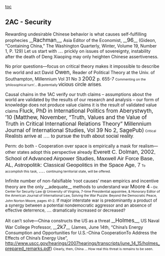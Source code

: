 [[toc]]
==2AC - Security== 
Rewarding undesirable Chinese behavior is what causes self-fulfilling prophecies
<span class="StyleStyleBold12pt">__<span style="font-size: 17.3333px;">Rachman</span>__</span><span style="font-size: 16px;">, </span>Asia Editor of the Economist, <span class="StyleStyleBold12pt">__<span style="font-size: 17.3333px;">96</span>__</span> (Gideon, “Containing China,” The Washington Quarterly, Winter, Volume 19, Number 1, P. 129)
Let us start with <span style="font-family: Arial; font-size: 16px;">… </span>prickly on issues of sovereignty, instability after the death of Deng Xiaoping may only heighten Chinese assertiveness.

No prior questions—focus on critical theory makes it impossible to describe the world and act
David<span style="font-size: 17.3333px;"> Owen, </span>Reader of Political Theory at the Univ. of Southampton, Millennium Vol 31 No 3 <span style="font-size: 17.3333px;">2002 </span>p. 655-7
<span style="font-size: 10.6667px;">Commenting on the ‘philosophical turn’… </span><span style="font-family: Arial; font-size: 16px;">a</span><span style="font-size: 10.6667px;"> potentially </span><span style="font-family: Arial; font-size: 16px;">vicious circle arises</span><span style="font-size: 10.6667px;">.</span>

Causal chains in the 1AC verify our truth claims – assumptions about the world are validated by the results of our research and analysis – our form of knowledge does not produce value claims it is the result of validated value claims
<span style="font-size: 17.3333px;">Fluck, PhD in International Politics from Aberystwyth, ’10 (Matthew, November, “Truth, Values and the Value of Truth in Critical International Relations Theory” Millennium Journal of International Studies, Vol 39 No 2, SagePub)</span>
<span style="font-size: 10.6667px;">Critical </span><span style="font-family: Arial; font-size: 16px;">Realists arrive at …. to pursue the truth about social reality</span><span style="font-size: 10.6667px;">.</span>

Perm: do both - Cooperation over space is empirically a mask for realism—other states adopt this perspective already
<span style="font-family: Arial; font-size: 17.3333px;">Everett C. </span><span style="font-size: 17.3333px;">Dolman, 2002</span><span style="font-family: Arial; font-size: 17.3333px;">, School of Advanced Airpower Studies, Maxwell Air Force Base, AL,</span>
<span style="font-family: Arial; font-size: 17.3333px;">Astropolitik: Classical Geopolitics in the Space Age, 7</span>
<span style="font-size: 10.6667px;">To accomplish this task, </span><span style="font-family: Arial; font-size: 16px;">…. </span><span style="font-size: 10.6667px;">continuing territorial state, will be offered.</span>

Infinite number of non-falsifiable ‘root causes’ mean empirics and incentive theory are the only __adequate__ methods to understand war
<span style="font-size: 16px;">Moore 4</span><span style="font-size: 10.6667px;"> – Dir. Center for Security Law @ University of Virginia, 7-time Presidential appointee, & Honorary Editor of the American Journal of International Law, Solving the War Puzzle: Beyond the Democratic Peace, John Norton Moore, pages 41-2.</span>
<span style="font-size: 13.3333px;">If major interstate war is predominantly a product of a synergy between a potential nondemocratic aggressor and an absence of effective deterrence, …. dramatically increased or decreased?</span>

Alt can’t solve—China constructs the US as a threat
<span class="StyleStyleBold12pt">__<span style="font-size: 17.3333px;">Holmes</span>__</span>, US Naval War College Professor, <span class="StyleStyleBold12pt">__<span style="font-size: 17.3333px;">2k7</span>__</span> (James, June 14th, “China’s Energy Consumption and Opportunities for U.S.-China CooperationTo Address the Effects of China’s Energy Use”,
http://www.uscc.gov/hearings/2007hearings/transcripts/june_14_15/holmes_prepared_remarks.pdf)
<span style="font-size: 10.6667px;">Clearly, then, China … How real this threat is remains to be seen.</span>